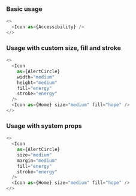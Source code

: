 ### Basic usage

```javascript type=expo
<>
  <Icon as={Accessibility} />
</>
```

### Usage with custom size, fill and stroke

```javascript type=expo
<>
  <Icon
    as={AlertCircle}
    width="medium"
    height="medium"
    fill="energy"
    stroke="energy"
  />
  <Icon as={Home} size="medium" fill="hope" />
</>
```

### Usage with system props

```javascript type=expo
<>
  <Icon
    as={AlertCircle}
    size="medium"
    margin="medium"
    fill="energy"
    stroke="energy"
  />
  <Icon as={Home} size="medium" fill="hope" />
</>
```